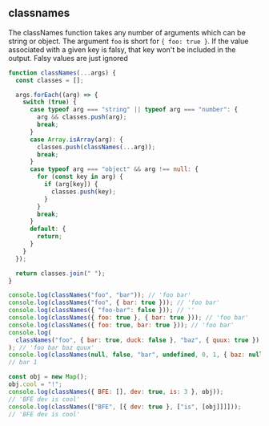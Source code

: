 
## classnames

The classNames function takes any number of arguments which can be string or object.
The argument `foo` is short for `{ foo: true }`. If the value associated with a given key
is falsy, that key won't be included in the output. Falsy values are just ignored

```js title="classNames"
function classNames(...args) {
  const classes = [];

  args.forEach((arg) => {
    switch (true) {
      case typeof arg === "string" || typeof arg === "number": {
        arg && classes.push(arg);
        break;
      }
      case Array.isArray(arg): {
        classes.push(classNames(...arg));
        break;
      }
      case typeof arg === "object" && arg !== null: {
        for (const key in arg) {
          if (arg[key]) {
            classes.push(key);
          }
        }
        break;
      }
      default: {
        return;
      }
    }
  });

  return classes.join(" ");
}

console.log(classNames("foo", "bar")); // 'foo bar'
console.log(classNames("foo", { bar: true })); // 'foo bar'
console.log(classNames({ "foo-bar": false })); // ''
console.log(classNames({ foo: true }, { bar: true })); // 'foo bar'
console.log(classNames({ foo: true, bar: true })); // 'foo bar'
console.log(
  classNames("foo", { bar: true, duck: false }, "baz", { quux: true }),
); // 'foo bar baz quux'
console.log(classNames(null, false, "bar", undefined, 0, 1, { baz: null }, ""));
// bar 1

const obj = new Map();
obj.cool = "!";
console.log(classNames({ BFE: [], dev: true, is: 3 }, obj));
// 'BFE dev is cool'
console.log(classNames(["BFE", [{ dev: true }, ["is", [obj]]]]));
// 'BFE dev is cool'
```

